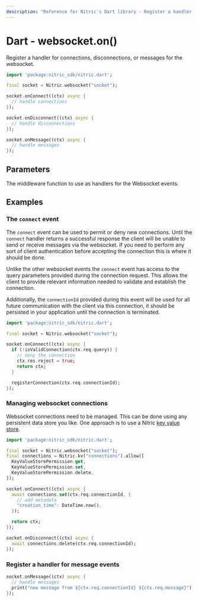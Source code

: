 ```yaml
---
description: "Reference for Nitric's Dart library - Register a handler for connections, disconnections, or messages for the websocket."
---
```


# Dart - websocket.on()

Register a handler for connections, disconnections, or messages for the websocket.

```dart
import 'package:nitric_sdk/nitric.dart';

final socket = Nitric.websocket("socket");

socket.onConnect((ctx) async {
  // handle connections
});

socket.onDisconnect((ctx) async {
  // handle disconnections
});

socket.onMessage((ctx) async {
  // handle messages
});
```

## Parameters

<Properties>
  <Property name="handler" required type="WebsocketHandler">
    The middleware function to use as handlers for the Websocket events.
  </Property>
</Properties>

## Examples

### The `connect` event

The `connect` event can be used to permit or deny new connections. Until the `connect` handler returns a successful response the client will be unable to send or receive messages via the websocket. If you need to perform any sort of client authentication before accepting the connection this is where it should be done.

Unlike the other websocket events the `connect` event has access to the query parameters provided during the connection request. This allows the client to provide relevant information needed to validate and establish the connection.

Additionally, the `connectionId` provided during this event will be used for all future communication with the client via this connection, it should be persisted in your application until the connection is terminated.

```dart
import 'package:nitric_sdk/nitric.dart';

final socket = Nitric.websocket("socket");

socket.onConnect((ctx) async {
  if (!isValidConnection(ctx.req.query)) {
    // deny the connection
    ctx.res.reject = true;
    return ctx;
  }

  registerConnection(ctx.req.connectionId);
});
```

### Managing websocket connections

Websocket connections need to be managed. This can be done using any persistent data store you like. One approach is to use a Nitric [key value store](/keyvalue).

```dart
import 'package:nitric_sdk/nitric.dart';

final socket = Nitric.websocket("socket");
final connections = Nitric.kv("connections").allow([
  KeyValueStorePermission.get,
  KeyValueStorePermission.set,
  KeyValueStorePermission.delete,
]);

socket.onConnect((ctx) async {
  await connections.set(ctx.req.connectionId, {
    // add metadata
    "creation_time": DateTime.now(),
  });

  return ctx;
});

socket.onDisconnect((ctx) async {
  await connections.delete(ctx.req.connectionId);
});
```

### Register a handler for message events

```dart
socket.onMessage((ctx) async {
  // handle messages
  print("new message from ${ctx.req.connectionId} ${ctx.req.message}");
});
```

